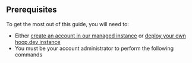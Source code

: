 ## Prerequisites

To get the most out of this guide, you will need to:

- Either [create an account in our managed instance](https://use.hoop.dev/register) or [deploy your own hoop.dev instance]("/docs/deploy/overview")
- You must be your account administrator to perform the following commands
